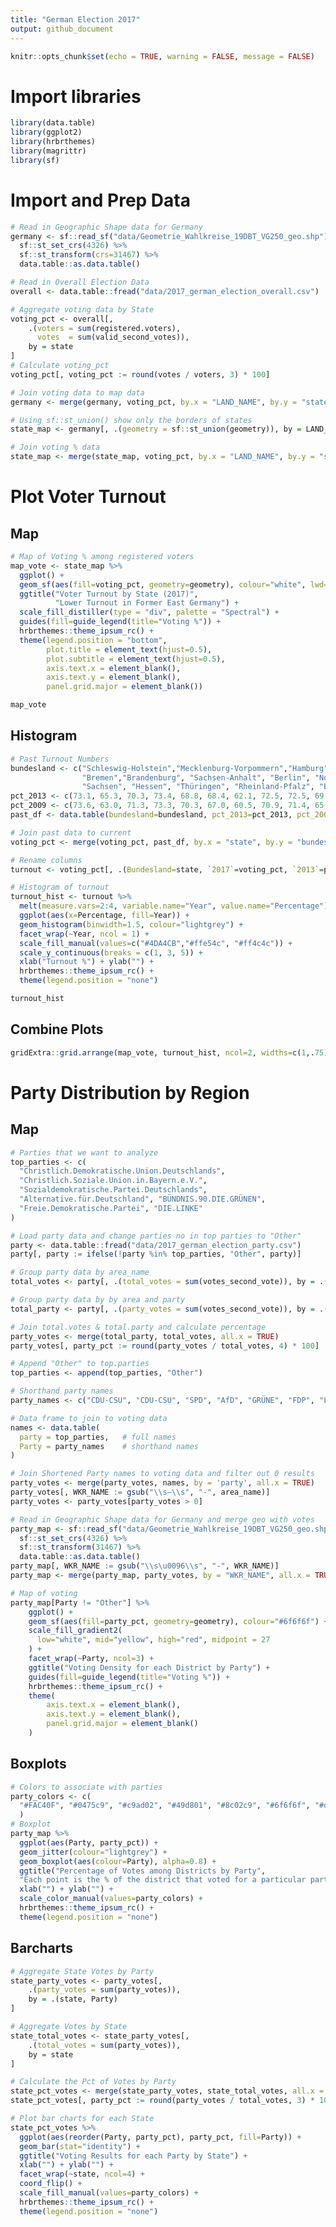 ```yaml
---
title: "German Election 2017"
output: github_document
---
```


```r
knitr::opts_chunk$set(echo = TRUE, warning = FALSE, message = FALSE)
```

# Import libraries

```r
library(data.table)
library(ggplot2)
library(hrbrthemes)
library(magrittr)
library(sf)
```

# Import and Prep Data

```r
# Read in Geographic Shape data for Germany
germany <- sf::read_sf("data/Geometrie_Wahlkreise_19DBT_VG250_geo.shp") %>%
  sf::st_set_crs(4326) %>%
  sf::st_transform(crs=31467) %>%
  data.table::as.data.table()

# Read in Overall Election Data
overall <- data.table::fread("data/2017_german_election_overall.csv")

# Aggregate voting data by State
voting_pct <- overall[,
    .(voters = sum(registered.voters),
      votes  = sum(valid_second_votes)),
    by = state
]
# Calculate voting_pct
voting_pct[, voting_pct := round(votes / voters, 3) * 100]

# Join voting data to map data
germany <- merge(germany, voting_pct, by.x = "LAND_NAME", by.y = "state", all.x = TRUE)

# Using sf::st_union() show only the borders of states
state_map <- germany[, .(geometry = sf::st_union(geometry)), by = LAND_NAME]

# Join voting % data
state_map <- merge(state_map, voting_pct, by.x = "LAND_NAME", by.y = "state", all.x = TRUE)
```

# Plot Voter Turnout

## Map

```r
# Map of Voting % among registered voters
map_vote <- state_map %>% 
  ggplot() +
  geom_sf(aes(fill=voting_pct, geometry=geometry), colour="white", lwd=.25) +
  ggtitle("Voter Turnout by State (2017)", 
          "Lower Turnout in Former East Germany") +
  scale_fill_distiller(type = "div", palette = "Spectral") +
  guides(fill=guide_legend(title="Voting %")) +
  hrbrthemes::theme_ipsum_rc() +
  theme(legend.position = "bottom",
        plot.title = element_text(hjust=0.5),
        plot.subtitle = element_text(hjust=0.5),
        axis.text.x = element_blank(),
        axis.text.y = element_blank(),
        panel.grid.major = element_blank())

map_vote
```

## Histogram

```r
# Past Turnout Numbers 
bundesland <- c("Schleswig-Holstein","Mecklenburg-Vorpommern","Hamburg", "Niedersachsen",
                "Bremen","Brandenburg", "Sachsen-Anhalt", "Berlin", "Nordrhein-Westfalen",
                "Sachsen", "Hessen", "Thüringen", "Rheinland-Pfalz", "Bayern", "Baden-Württemberg", "Saarland")
pct_2013 <- c(73.1, 65.3, 70.3, 73.4, 68.8, 68.4, 62.1, 72.5, 72.5, 69.5, 73.2, 68.2, 72.8, 70.0, 74.3, 72.5)
pct_2009 <- c(73.6, 63.0, 71.3, 73.3, 70.3, 67.0, 60.5, 70.9, 71.4, 65.0, 73.8, 65.2, 72.0, 71.6, 72.4, 73.7)
past_df <- data.table(bundesland=bundesland, pct_2013=pct_2013, pct_2009=pct_2009)

# Join past data to current
voting_pct <- merge(voting_pct, past_df, by.x = "state", by.y = "bundesland", all.x = TRUE)

# Rename columns
turnout <- voting_pct[, .(Bundesland=state, `2017`=voting_pct, `2013`=pct_2013, `2009`=pct_2009)]

# Histogram of turnout
turnout_hist <- turnout %>% 
  melt(measure.vars=2:4, variable.name="Year", value.name="Percentage") %>%
  ggplot(aes(x=Percentage, fill=Year)) +
  geom_histogram(binwidth=1.5, colour="lightgrey") +
  facet_wrap(~Year, ncol = 1) +
  scale_fill_manual(values=c("#4DA4CB","#ffe54c", "#ff4c4c")) +
  scale_y_continuous(breaks = c(1, 3, 5)) +
  xlab("Turnout %") + ylab("") +
  hrbrthemes::theme_ipsum_rc() +
  theme(legend.position = "none")

turnout_hist
```

## Combine Plots

```r
gridExtra::grid.arrange(map_vote, turnout_hist, ncol=2, widths=c(1,.75))
```

# Party Distribution by Region

## Map

```r
# Parties that we want to analyze
top_parties <- c(
  "Christlich.Demokratische.Union.Deutschlands", 
  "Christlich.Soziale.Union.in.Bayern.e.V.",
  "Sozialdemokratische.Partei.Deutschlands",
  "Alternative.für.Deutschland", "BÜNDNIS.90.DIE.GRÜNEN", 
  "Freie.Demokratische.Partei", "DIE.LINKE"
)

# Load party data and change parties no in top parties to "Other"
party <- data.table::fread("data/2017_german_election_party.csv")
party[, party := ifelse(!party %in% top_parties, "Other", party)]

# Group party data by area_name
total_votes <- party[, .(total_votes = sum(votes_second_vote)), by = .(state, area_name)]

# Group party data by by area and party
total_party <- party[, .(party_votes = sum(votes_second_vote)), by = .(state, area_name, party)]

# Join total.votes & total.party and calculate percentage
party_votes <- merge(total_party, total_votes, all.x = TRUE)
party_votes[, party_pct := round(party_votes / total_votes, 4) * 100]

# Append "Other" to top.parties
top_parties <- append(top_parties, "Other")

# Shorthand party names
party_names <- c("CDU-CSU", "CDU-CSU", "SPD", "AfD", "GRÜNE", "FDP", "LINKE", "Other")

# Data frame to join to voting data
names <- data.table(
  party = top_parties,   # full names
  Party = party_names    # shorthand names
)

# Join Shortened Party names to voting data and filter out 0 results
party_votes <- merge(party_votes, names, by = 'party', all.x = TRUE)
party_votes[, WKR_NAME := gsub("\\s–\\s", "-", area_name)]
party_votes <- party_votes[party_votes > 0]

# Read in Geographic Shape data for Germany and merge geo with votes
party_map <- sf::read_sf("data/Geometrie_Wahlkreise_19DBT_VG250_geo.shp") %>% 
  sf::st_set_crs(4326) %>%
  sf::st_transform(31467) %>%
  data.table::as.data.table()
party_map[, WKR_NAME := gsub("\\s\u0096\\s", "-", WKR_NAME)]
party_map <- merge(party_map, party_votes, by = "WKR_NAME", all.x = TRUE)

# Map of voting 
party_map[Party != "Other"] %>%
    ggplot() +
    geom_sf(aes(fill=party_pct, geometry=geometry), colour="#6f6f6f") +
    scale_fill_gradient2(
      low="white", mid="yellow", high="red", midpoint = 27
    ) +
    facet_wrap(~Party, ncol=3) +
    ggtitle("Voting Density for each District by Party") +
    guides(fill=guide_legend(title="Voting %")) +
    hrbrthemes::theme_ipsum_rc() +
    theme(
        axis.text.x = element_blank(),
        axis.text.y = element_blank(),
        panel.grid.major = element_blank()
    )
```

## Boxplots

```r
# Colors to associate with parties
party_colors <- c(
  "#FAC40F", "#0475c9", "#c9ad02", "#49d801", "#8c02c9", "#6f6f6f", "#d82c01"
  )
# Boxplot
party_map %>% 
  ggplot(aes(Party, party_pct)) +
  geom_jitter(colour="lightgrey") +
  geom_boxplot(aes(colour=Party), alpha=0.8) +
  ggtitle("Percentage of Votes among Districts by Party",
  "Each point is the % of the district that voted for a particular party") +
  xlab("") + ylab("") +
  scale_color_manual(values=party_colors) +
  hrbrthemes::theme_ipsum_rc() +
  theme(legend.position = "none")
```

## Barcharts

```r
# Aggregate State Votes by Party
state_party_votes <- party_votes[,
    .(party_votes = sum(party_votes)),
    by = .(state, Party)
]

# Aggregate Votes by State
state_total_votes <- state_party_votes[,
    .(total_votes = sum(party_votes)),
    by = state
]

# Calculate the Pct of Votes by Party
state_pct_votes <- merge(state_party_votes, state_total_votes, all.x = TRUE)
state_pct_votes[, party_pct := round(party_votes / total_votes, 3) * 100]

# Plot bar charts for each State
state_pct_votes %>% 
  ggplot(aes(reorder(Party, party_pct), party_pct, fill=Party)) +
  geom_bar(stat="identity") +
  ggtitle("Voting Results for each Party by State") + 
  xlab("") + ylab("") +
  facet_wrap(~state, ncol=4) +
  coord_flip() +
  scale_fill_manual(values=party_colors) +
  hrbrthemes::theme_ipsum_rc() +
  theme(legend.position = "none")
```